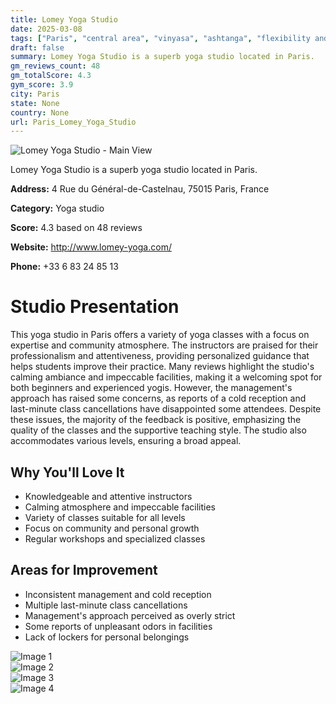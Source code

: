 ```yaml
---
title: Lomey Yoga Studio
date: 2025-03-08
tags: ["Paris", "central area", "vinyasa", "ashtanga", "flexibility and mobility", "calming environment", "community atmosphere", "Paris"]  
draft: false
summary: Lomey Yoga Studio is a superb yoga studio located in Paris.
gm_reviews_count: 48
gm_totalScore: 4.3
gym_score: 3.9
city: Paris
state: None
country: None
url: Paris_Lomey_Yoga_Studio
---
```


<div className="aspect-[16/9] relative my-8">
  <img 
    src="https://lh5.googleusercontent.com/p/AF1QipMs1hDV2t0hlPOqhrFQktlHiBHYUP3p-dtv6yxO=w1920-h1080-k-no"
    alt="Lomey Yoga Studio - Main View"
    className="object-cover absolute inset-0 w-full h-full rounded-lg"
  />
</div>

Lomey Yoga Studio is a superb yoga studio located in Paris.

**Address:** 4 Rue du Général-de-Castelnau, 75015 Paris, France

**Category:** Yoga studio

**Score:** 4.3 based on 48 reviews

**Website:** http://www.lomey-yoga.com/

**Phone:** +33 6 83 24 85 13

# Studio Presentation

This yoga studio in Paris offers a variety of yoga classes with a focus on expertise and community atmosphere. The instructors are praised for their professionalism and attentiveness, providing personalized guidance that helps students improve their practice. Many reviews highlight the studio's calming ambiance and impeccable facilities, making it a welcoming spot for both beginners and experienced yogis. However, the management's approach has raised some concerns, as reports of a cold reception and last-minute class cancellations have disappointed some attendees. Despite these issues, the majority of the feedback is positive, emphasizing the quality of the classes and the supportive teaching style. The studio also accommodates various levels, ensuring a broad appeal.

## Why You'll Love It

- Knowledgeable and attentive instructors
- Calming atmosphere and impeccable facilities
- Variety of classes suitable for all levels
- Focus on community and personal growth
- Regular workshops and specialized classes

## Areas for Improvement

- Inconsistent management and cold reception
- Multiple last-minute class cancellations
- Management's approach perceived as overly strict
- Some reports of unpleasant odors in facilities
- Lack of lockers for personal belongings

<div className="grid grid-cols-1 xl:grid-cols-2 gap-4 my-8">
<div className="aspect-[4/3] relative"><img src="https://lh3.googleusercontent.com/p/AF1QipNz7p6nLF2qq-dfkpUkV5vDUmFlfBIykVYGR_gO=w1920-h1080-k-no" alt="Image 1" className="object-cover absolute inset-0 w-full h-full rounded-lg" /></div>
<div className="aspect-[4/3] relative"><img src="https://lh5.googleusercontent.com/p/AF1QipNpzrhN3obQZJIJXeoKycuTQRoJwlJXzvXAMVv6=w1920-h1080-k-no" alt="Image 2" className="object-cover absolute inset-0 w-full h-full rounded-lg" /></div>
<div className="aspect-[4/3] relative"><img src="https://lh5.googleusercontent.com/p/AF1QipP6uFzUgq6A2yazGJtEPQVN8A3wviZW6kVYY2XM=w1920-h1080-k-no" alt="Image 3" className="object-cover absolute inset-0 w-full h-full rounded-lg" /></div>
<div className="aspect-[4/3] relative"><img src="https://lh5.googleusercontent.com/p/AF1QipP9eFvvPDE-AU6ZvU7MoC3oh514C1iArysU7dX5=w1920-h1080-k-no" alt="Image 4" className="object-cover absolute inset-0 w-full h-full rounded-lg" /></div>
</div>